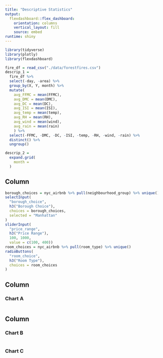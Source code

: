 ```yaml
---
title: "Descriptive Statistics"
output: 
  flexdashboard::flex_dashboard:
    orientation: columns
    vertical_layout: fill
    source: embed
runtime: shiny
---
```


```r
library(tidyverse)
library(plotly)
library(flexdashboard)
```

```r
fire_df = read_csv("./data/forestfires.csv")
descrip_1 = 
  fire_df %>% 
  select(-day, -area) %>% 
  group_by(X, Y, month) %>% 
  mutate(
    avg_FFMC = mean(FFMC),
    avg_DMC = mean(DMC),
    avg_DC = mean(DC),
    avg_ISI = mean(ISI),
    avg_temp = mean(temp),
    avg_RH = mean(RH),
    avg_wind = mean(wind),
    avg_rain = mean(rain)
    ) %>% 
  select(-FFMC, -DMC, -DC, -ISI, -temp, -RH, -wind, -rain) %>% 
  distinct() %>% 
  ungroup() 

descrip_2 = 
  expand.grid(
    month = 
  )
```


Column {.sidebar}
-----------------------------------------------------------------------

```r
borough_choices = nyc_airbnb %>% pull(neighbourhood_group) %>% unique()
selectInput(
  "borough_choice",
  h3("Borough Choice"),
  choices = borough_choices,
  selected = "Manhattan"
)
sliderInput(
  "price_range",
  h3("Price Range"),
  100, 1000, 
  value = c(100, 400))
room_choices = nyc_airbnb %>% pull(room_type) %>% unique()
radioButtons(
  "room_choice",
  h3("Room Type"),
  choices = room_choices
)
```


Column {data-width=650}
-----------------------------------------------------------------------

### Chart A

```r

```

Column {data-width=350}
-----------------------------------------------------------------------

### Chart B

```r

```

### Chart C

```r

```
